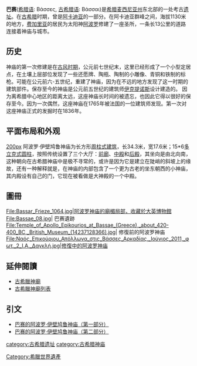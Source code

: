 {{世界文化遺產概要表
| site_img =File:The_Temple_of_Apollo_Epikourios_at_Bassae,_east_colonnade,_Arcadia,_Greece_(14087181020).jpg
| site_img_capt = 修復中的巴赛阿波罗神庙
| site_img_width = 350px
| zh_name = 巴赛的阿波罗·伊壁鸠鲁神庙
| en_name = Temple of Apollo Epicurius at Bassae
| fr_name = Temple d'Apollon à Bassae
| country = {{GRE}}
| Region = 欧洲和北美地区
| ID=392
| criterion_c = (i), (ii), (iii), (iv)
| rg_year = 1986年（[[世界遗产#世界遗产委员会会议|第10屆]]）
| ex_rg_year = 
| remarks = 
| org_url = http://whc.unesco.org/en/list/392
| map_img = 
| map_img_width = 
}}
'''巴赛'''([[希腊语|希腊语]]: Βάσσες, [[古希腊语|古希腊语]]: Βάσσαι)是[[希腊|希腊]][[麦西尼亚州|麦西尼亚州]]东北部的一处考古[[遗址|遗址]]。在[[古希腊|古希腊]]时期，曾是[[阿卡迪亚|阿卡迪亚]]的一部分。在阿卡迪亚群峰之间，海拔1130米的地方，[[费加里亚|费加里亚]]的居民为太阳神[[阿波罗|阿波罗]]修建了一座圣所，一条长13公里的道路连接着神庙与城市。
==历史==
神庙的第一次修建是在[[古风时期|古风时期]]，公元前七世纪末，这里已经形成了一个小型定居点，在土壤上层部位发现了一些还愿牌、陶瓶、陶制的小雕像、青铜和铁制的标枪。可能在公元前六-五世纪，重建了神庙，因为在不远的地方发现了这一时期的建筑部件。保存至今的神庙是公元前五世纪的建筑师[[伊克提诺斯|伊克提诺斯]]设计建造的。
因为离希腊中心地区的距离太远，这座神庙长时间的被遗忘，也因此它得以很好的保存至今。因为一次偶然，这座神庙在1765年被法国的一位建筑师发现。第一次对这座神庙正式的发掘时在1836年。
==平面布局和外观==
[[圖像:Bassae.jpg|200px]]
阿波罗·伊壁鸠鲁神庙为长方形[[周柱式建筑|周柱式建筑]]，长34.3米，宽17.6米；15*6[[多立克柱式|多立克式圆柱]]，按照传统设置了三个大厅：[[前廊|前廊]]、[[中殿|中殿]]和[[后殿|后殿]]，其坐向是由北向南，这种朝向在古希腊神庙中是极不寻常的，或许是因为它是建立在陡峭的斜坡上的缘故，还有一种解释就是，在神庙的内部包含了一个更为古老的坐东朝西的小神庙，其内殿设有自己的门，它现在被看做是大神殿的一个中殿。
{{clear}}

==圖冊==
<gallery mode="packed" heights="150">
File:Bassar_Frieze_1064.jpg|阿波罗神庙的廟楣局部，收藏於[[大英博物館|大英博物館]]
File:Bassae_08.jpg| 巴赛遺跡
File:Temple_of_Apollo_Epikourios_at_Bassae_(Greece),_about_420-400_BC,_British_Museum_(14237128366).jpg| 修復前的阿波罗神庙
File:Ναός_Επικούριου_Απόλλωνα_στις_Βάσσες_Αρκαδίας,_Ιούνιος_2011,_φωτ._2_Ι.Α._Δαγκλή.jpg|修復中的阿波罗神庙
</gallery>
== 延伸閱讀 ==
*[[古希臘神廟|古希臘神廟]]
*[[古希臘神廟列表|古希臘神廟列表]]
==引文==
*[http://carmelist.livejournal.com/305387.html 巴赛的阿波罗·伊壁鸠鲁神庙（第一部分）] {{Wayback|url=http://carmelist.livejournal.com/305387.html |date=20171218231311 }}
*[http://carmelist.livejournal.com/425260.html 巴赛的阿波罗·伊壁鸠鲁神庙（第二部分）] {{Wayback|url=http://carmelist.livejournal.com/425260.html |date=20210506003612 }}
{{希臘世界遺產}}
{{DEFAULTSORT:Bassae}}
[[Category:希臘世界遺產|Category:希臘世界遺產]]
[[category:古希腊遗址|category:古希腊遗址]]
[[category:古希腊神庙|category:古希腊神庙]]